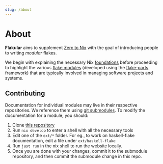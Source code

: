```yaml
---
slug: /about
---
```


# About

**Flakular** aims to supplement [Zero to Nix](https://zero-to-nix.com/) with
the goal of introducing people to writing *modular* flakes.

We begin with explaining the necessary Nix
[foundations](/foundations) before proceeding to highlight the various [flake
modules](/modules) (developed using the [flake-parts](https://flake.parts/)
framework) that are typically involved in managing software
projects and systems.

## Contributing

Documentation for individual modules may live in their respective repositories. We reference them using [git submodules](https://git-scm.com/book/en/v2/Git-Tools-Submodules). To modify the documentation for a module, you should:

1. Clone [this repository](https://github.com/juspay/flakular)
2. Run `nix develop` to enter a shell with all the necessary tools
3. Edit one of the `ext/*` folder. For eg., to work on haskell-flake documentation, edit a file under `ext/haskell-flake`
4. Run `just run` in the nix shell to run the website locally.
5. Once you are done with your changes, commit it to the submodule repository, and then commit the submodule change in this repo.
